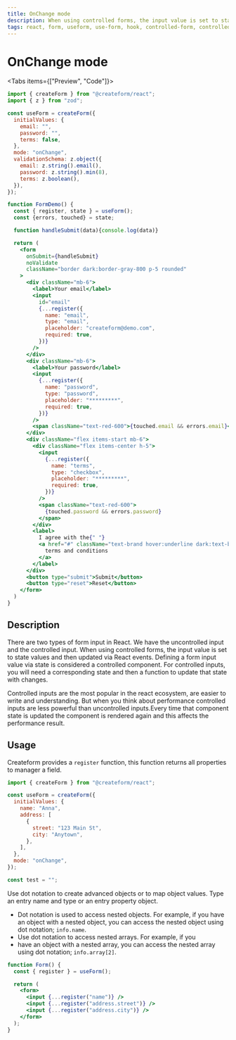 ```yaml
---
title: OnChange mode
description: When using controlled forms, the input value is set to state values and then updated via React events. React form controlled is the most popular aproach in reactjs.
tags: react, form, useform, use-form, hook, controlled-form, controlled
---
```



# OnChange mode

<Tabs items={["Preview", "Code"]}>
  <Tab>
    <FormDemo />
  </Tab>
  <Tab>
```jsx
import { createForm } from "@createform/react";
import { z } from "zod";

const useForm = createForm({
  initialValues: {
    email: "",
    password: "",
    terms: false,
  },
  mode: "onChange",
  validationSchema: z.object({
    email: z.string().email(),
    password: z.string().min(8),
    terms: z.boolean(),
  }),
});

function FormDemo() {
  const { register, state } = useForm();
  const {errors, touched} = state;

  function handleSubmit(data){console.log(data)}

  return (
    <form
      onSubmit={handleSubmit}
      noValidate
      className="border dark:border-gray-800 p-5 rounded"
    >
      <div className="mb-6">
        <label>Your email</label>
        <input
          id="email"
          {...register({
            name: "email",
            type: "email",
            placeholder: "createform@demo.com",
            required: true,
          })}
        />
      </div>
      <div className="mb-6">
        <label>Your password</label>
        <input
          {...register({
            name: "password",
            type: "password",
            placeholder: "*********",
            required: true,
          })}
        />
        <span className="text-red-600">{touched.email && errors.email}</span>
      </div>
      <div className="flex items-start mb-6">
        <div className="flex items-center h-5">
          <input
            {...register({
              name: "terms",
              type: "checkbox",
              placeholder: "*********",
              required: true,
            })}
          />
          <span className="text-red-600">
            {touched.password && errors.password}
          </span>
        </div>
        <label>
          I agree with the{" "}
          <a href="#" className="text-brand hover:underline dark:text-brand">
            terms and conditions
          </a>
        </label>
      </div>
      <button type="submit">Submit</button>
      <button type="reset">Reset</button>
    </form>
  )
}
```
  </Tab>
</Tabs>

## Description

There are two types of form input in React. We have the uncontrolled input and the controlled input.
When using controlled forms, the input value is set to state values and then updated via React events.
Defining a form input value via state is considered a controlled component. For controlled inputs, you will need a corresponding state and then a function to update that state with changes.

Controlled inputs are the most popular in the react ecosystem, are easier to write and understanding. But when you think about performance controlled inputs are less powerful than uncontrolled inputs.Every time that component state is updated the component is rendered again and this affects the performance result.

## Usage

Createform provides a `register` function, this function returns all properties to manager a field.

```jsx copy
import { createForm } from "@createform/react";

const useForm = createForm({
  initialValues: {
    name: "Anna",
    address: [
      {
        street: "123 Main St",
        city: "Anytown",
      },
    ],
  },
  mode: "onChange",
});
````

```javascript
const test = "";
```

Use dot notation to create advanced objects or to map object values. Type an entry name and type or an entry property object.

<Callout type="info">

- Dot notation is used to access nested objects. For example, if you have an object with a nested object, you can access the nested object using dot notation; `info.name`.
- Use dot notation to access nested arrays. For example, if you
- have an object with a nested array, you can access the nested array using dot notation; `info.array[2]`.

</Callout>

```jsx copy
function Form() {
  const { register } = useForm();

  return (
    <form>
      <input {...register("name")} />
      <input {...register("address.street")} />
      <input {...register("address.city")} />
    </form>
  );
}
```
